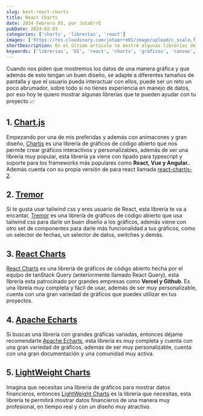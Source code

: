```yaml
---
slug: best-react-charts
title: React Charts
date: 2024 Febrero 03, por JotaErrE
pubDate: 2024-02-03
categories: ['charts', 'librerías', 'react']
images: ['https://res.cloudinary.com/jotaerre01/image/upload/c_scale,f_avif,fl_awebp,h_460,q_70/v1700751955/hrxotgplxgt7zgfuivjw.avif']
shortDescription: En el último artículo te mostré algunas librerías de UI para React, en este artículo te mostraré algunas librerías de gráficos para React que te ayudarán a darle un buen diseño a tu página web.
keywords: ['librerias', 'UI', 'react', 'charts', 'gráficos', 'canvas', 'tailwind css', 'react libraries']
---
```


Cuando nos piden que mostremos los datos de una manera gráfica y que además de esto tengan un buen diseño, se adapte a diferentes tamaños de pantalla y que el usuario pueda interactuar con ellos, puede ser un reto un poco abrumador, sobre todo si no tienes experiencia en manejo de datos, por eso hoy te quiero mostrar algunas librerias que te pueden ayudar con tu proyecto 📈


## 1. [Chart.js](https://www.chartjs.org/ 'link')
Empezando por una de mis preferidas y además con animacones y gran diseño, [Chartjs](https://www.chartjs.org/ 'link') es una librería de gráficos de código abierto que nos permite crear gráficos interactivos y personalizables, además de ser una librería muy popular, esta librería ya viene con tipado para typescript y soporte para los frameworks más populares como **React, Vue y Angular.**. Además cuenta con su propia versión de para react llamada [react-chartjs-2](https://react-chartjs-2.js.org/ 'link').

## 2. [Tremor](https://www.tremor.so/ 'link')
Si te gusta usar tailwind css y eres usuario de React, esta librería te va a encantar, [Tremor](https://www.tremor.so/ 'link') es una librería de gráficos de código abierto que usa tailwind css para darle un buen diseño a los gráficos, además viene con otro set de componentes para darle más funcionalidad a tus gráficos, como un selector de fechas, un selector de datos, switches y demás.

## 3. [React Charts](https://react-charts.tanstack.com/ 'link')

[React Charts](https://react-charts.tanstack.com/ 'link') es una librería de gráficos de código abierto hecha por el equipo de tanStack Query (anteriormente llamado React Query), esta librería esta patrocinado por grandes empresas como **Vercel y Github**. Es una libreía muy completa y fácil de usar, además de ser muy personalizable, cuenta con una gran variedad de gráficos que puedes utilizar en tus proyectos.

## 4. [Apache Echarts](https://echarts.apache.org/ 'link')
Si buscas una librería con grandes gráficas variadas, entonces déjame recomendarte [Apache Echarts](https://echarts.apache.org/ 'link'), esta librería es muy completa y cuenta con una gran variedad de gráficos, además de ser muy personalizable, cuenta con una gran documentación y una comunidad muy activa.

## 5. [LightWeight Charts](https://www.tradingview.com/lightweight-charts/ 'link')
Imagina que necesitas una librería de gráficos para mostrar datos financieros, entonces [LightWeight Charts](https://www.tradingview.com/lightweight-charts/ 'link') es la librería que necesitas, esta librería te permitirá mostrar datos financieros de una manera muy profesional, en tiempo real y con un diseño muy atractivo.
